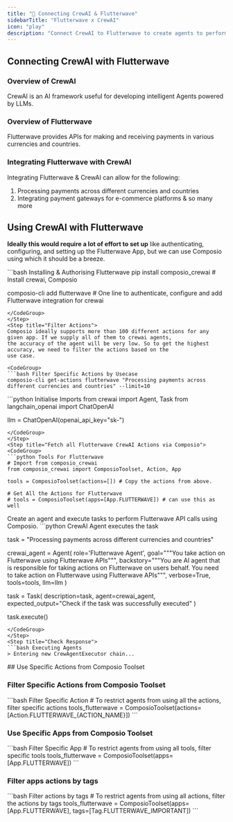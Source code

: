 ```yaml
---
title: "🚀 Connecting CrewAI & Flutterwave"
sidebarTitle: "Flutterwave x CrewAI"
icon: "play"
description: "Connect CrewAI to Flutterwave to create agents to perform tasks using natural language"
---
```


## Connecting CrewAI with Flutterwave

### Overview of CrewAI

CrewAI is an AI framework useful for developing intelligent Agents powered by LLMs.

### Overview of Flutterwave

Flutterwave provides APIs for making and receiving payments in various currencies and countries.

### Integrating Flutterwave with CrewAI

Integrating Flutterwave & CrewAI can allow for the following:

1. Processing payments across different currencies and countries
2. Integrating payment gateways for e-commerce platforms
& so many more

## Using CrewAI with Flutterwave

<Steps>
<Step title="Setting Up the Environment">

**Ideally this would require a lot of effort to set up** like authenticating, configuring, and setting up the Flutterwave App, but we can use Composio using which it should be a breeze.

<CodeGroup>
```bash Installing & Authorising Flutterwave
pip install composio_crewai # Install crewai, Composio 

composio-cli add flutterwave # One line to authenticate, configure and add Flutterwave integration for crewai
```
</CodeGroup>
</Step>
<Step title="Filter Actions">
Composio ideally supports more than 100 different actions for any given app. If we supply all of them to crewai agents, 
the accuracy of the agent will be very low. So to get the highest accuracy, we need to filter the actions based on the 
use case.

<CodeGroup>
```bash Filter Specific Actions by Usecase
composio-cli get-actions flutterwave "Processing payments across different currencies and countries" --limit=10
```
</CodeGroup>

</Step>
<Step title="Import Base Packages">

<CodeGroup>
```python Initialise Imports
from crewai import Agent, Task
from langchain_openai import ChatOpenAI

llm = ChatOpenAI(openai_api_key="sk-<OPENAI KEY>")
```
</CodeGroup>
</Step>
<Step title="Fetch all Flutterwave CrewAI Actions via Composio">
<CodeGroup>
```python Tools For Flutterwave
# Import from composio_crewai
from composio_crewai import ComposioToolset, Action, App

tools = ComposioToolset(actions=[]) # Copy the actions from above. 

# Get All the Actions for Flutterwave
# tools = ComposioToolset(apps=[App.FLUTTERWAVE]) # can use this as well
```
</CodeGroup>
</Step>
<Step title="Execute the Agent">
Create an agent and execute tasks to perform Flutterwave API calls using Composio. 
<CodeGroup>
```python CrewAI Agent executes the task

task = "Processing payments across different currencies and countries"

crewai_agent = Agent(
    role='Flutterwave Agent',
    goal="""You take action on Flutterwave using Flutterwave APIs""",
    backstory="""You are AI agent that is responsible for taking actions on Flutterwave on users behalf. You need to take action on Flutterwave using Flutterwave APIs""",
    verbose=True,
    tools=tools,
    llm=llm
)

task = Task(
    description=task,
    agent=crewai_agent,
    expected_output="Check if the task was successfully executed"
)

task.execute()
```
</CodeGroup>
</Step>
<Step title="Check Response">
```bash Executing Agents
> Entering new CrewAgentExecutor chain...
```
</Step>
</Steps>
## Use Specific Actions from Composio Toolset

### Filter Specific Actions from Composio Toolset

<CodeGroup>
```bash Filter Specific Action
# To restrict agents from using all the actions, filter specific actions
tools_flutterwave = ComposioToolset(actions=[Action.FLUTTERWAVE_{ACTION_NAME}])
```
</CodeGroup>

### Use Specific Apps from Composio Toolset
<CodeGroup>
```bash Filter Specific App
# To restrict agents from using all tools, filter specific tools
tools_flutterwave = ComposioToolset(apps=[App.FLUTTERWAVE])
```
</CodeGroup>

### Filter apps actions by tags 
<CodeGroup>
```bash Filter actions by tags
# To restrict agents from using all actions, filter the actions by tags
tools_flutterwave = ComposioToolset(apps=[App.FLUTTERWAVE], tags=[Tag.FLUTTERWAVE_IMPORTANT])
```
</CodeGroup>